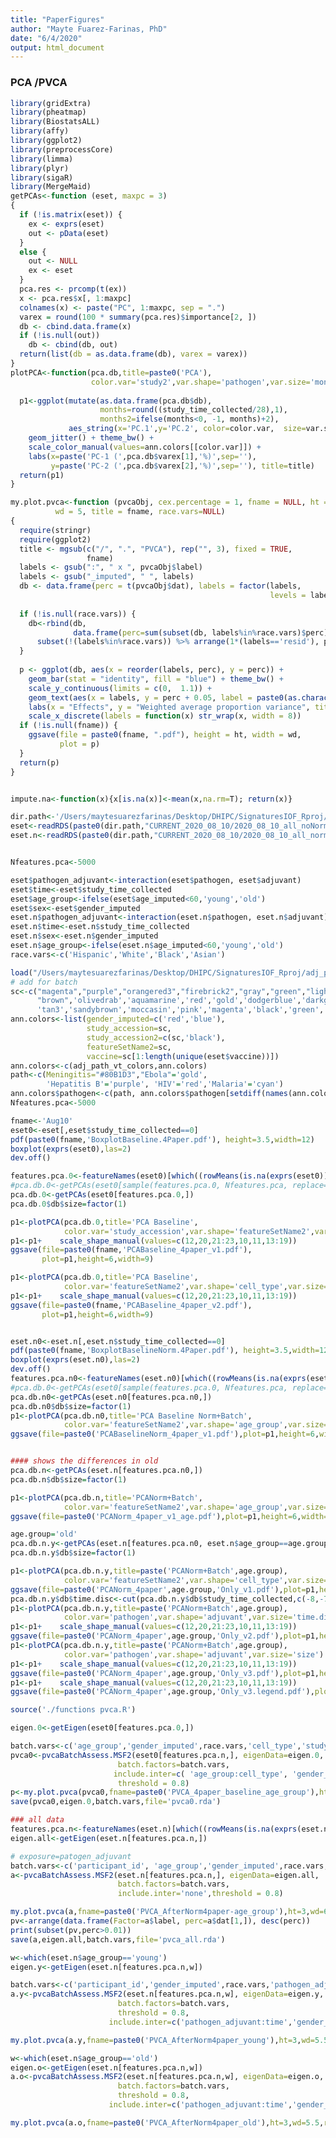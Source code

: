 ---
title: "PaperFigures"
author: "Mayte Fuarez-Farinas, PhD"
date: "6/4/2020"
output: html_document
---
### PCA /PVCA

```{r libraries and functions}
library(gridExtra)
library(pheatmap)
library(BiostatsALL)
library(affy)
library(ggplot2)
library(preprocessCore)
library(limma)
library(plyr)
library(sigaR)
library(MergeMaid)
getPCAs<-function (eset, maxpc = 3) 
{
  if (!is.matrix(eset)) {
    ex <- exprs(eset)
    out <- pData(eset)
  }
  else {
    out <- NULL
    ex <- eset
  }
  pca.res <- prcomp(t(ex))
  x <- pca.res$x[, 1:maxpc]
  colnames(x) <- paste("PC", 1:maxpc, sep = ".")
  varex = round(100 * summary(pca.res)$importance[2, ])
  db <- cbind.data.frame(x)
  if (!is.null(out)) 
    db <- cbind(db, out)
  return(list(db = as.data.frame(db), varex = varex))
}
plotPCA<-function(pca.db,title=paste0('PCA'), 
                  color.var='study2',var.shape='pathogen',var.size='months2' ){
  
  p1<-ggplot(mutate(as.data.frame(pca.db$db),
                    months=round((study_time_collected/28),1),
                    months2=ifelse(months<0, -1, months)+2),
             aes_string(x='PC.1',y='PC.2', color=color.var,  size=var.size, shape=var.shape)) +
    geom_jitter() + theme_bw() +
    scale_color_manual(values=ann.colors[[color.var]]) +
    labs(x=paste('PC-1 (',pca.db$varex[1],'%)',sep=''), 
         y=paste('PC-2 (',pca.db$varex[2],'%)',sep=''), title=title) 
  return(p1)
}

my.plot.pvca<-function (pvcaObj, cex.percentage = 1, fname = NULL, ht = 4, 
          wd = 5, title = fname, race.vars=NULL) 
{
  require(stringr)
  require(ggplot2)
  title <- mgsub(c("/", ".", "PVCA"), rep("", 3), fixed = TRUE, 
                 fname)
  labels <- gsub(":", " x ", pvcaObj$label)
  labels <- gsub("_imputed", " ", labels)
  db <- data.frame(perc = t(pvcaObj$dat), labels = factor(labels, 
                                                          levels = labels))
  
  if (!is.null(race.vars)) {
    db<-rbind(db, 
              data.frame(perc=sum(subset(db, labels%in%race.vars)$perc), labels='race')) %>%
      subset(!(labels%in%race.vars)) %>% arrange(1*(labels=='resid'), perc)
  }
  
  p <- ggplot(db, aes(x = reorder(labels, perc), y = perc)) + 
    geom_bar(stat = "identity", fill = "blue") + theme_bw() + 
    scale_y_continuous(limits = c(0,  1.1)) + 
    geom_text(aes(x = labels, y = perc + 0.05, label = paste0(as.character(round(100 *  perc, 1)), "%"))) +
    labs(x = "Effects", y = "Weighted average proportion variance", title = paste("PVCA ", title)) + 
    scale_x_discrete(labels = function(x) str_wrap(x, width = 8))
  if (!is.null(fname)) {
    ggsave(file = paste0(fname, ".pdf"), height = ht, width = wd, 
           plot = p)
  }
  return(p)
}


impute.na<-function(x){x[is.na(x)]<-mean(x,na.rm=T); return(x)}
```


```{r load}
dir.path<-'/Users/maytesuarezfarinas/Desktop/DHIPC/SignaturesIOF_Rproj/'
eset<-readRDS(paste0(dir.path,"CURRENT_2020_08_10/2020_08_10_all_noNorm_noResponse_eset.rds"))
eset.n<-readRDS(paste0(dir.path,"CURRENT_2020_08_10/2020_08_10_all_norm_noResponse_eset.rds"))


Nfeatures.pca<-5000

eset$pathogen_adjuvant<-interaction(eset$pathogen, eset$adjuvant)
eset$time<-eset$study_time_collected
eset$age_group<-ifelse(eset$age_imputed<60,'young','old')
eset$sex<-eset$gender_imputed
eset.n$pathogen_adjuvant<-interaction(eset.n$pathogen, eset.n$adjuvant)
eset.n$time<-eset.n$study_time_collected
eset.n$sex<-eset.n$gender_imputed
eset.n$age_group<-ifelse(eset.n$age_imputed<60,'young','old')
race.vars<-c('Hispanic','White','Black','Asian')
```


```{r annotation colors}
load("/Users/maytesuarezfarinas/Desktop/DHIPC/SignaturesIOF_Rproj/adj_path_vt_colors.rda")
# add for batch
sc<-c("magenta","purple","orangered3","firebrick2","gray","green","lightblue4","yellow2", "cyan","firebrick4","royalblue3","darkorange2",
      "brown",'olivedrab','aquamarine','red','gold','dodgerblue','darkgray','lightsalmon1','darkgreen','royalblue3','orchid4',
      'tan3','sandybrown','moccasin','pink','magenta','black','green','blue','violetred','snow4')
ann.colors<-list(gender_imputed=c('red','blue'),
                 study_accession=sc,
                 study_accession2=c(sc,'black'),
                 featureSetName2=sc,
                 vaccine=sc[1:length(unique(eset$vaccine))])
ann.colors<-c(adj_path_vt_colors,ann.colors)
path<-c(Meningitis="#80B1D3","Ebola"='gold',
        'Hepatitis B'='purple', 'HIV'='red','Malaria'='cyan')
ann.colors$pathogen<-c(path, ann.colors$pathogen[setdiff(names(ann.colors$pathogen), names(path))])
Nfeatures.pca<-5000
```

```{r PCA baseline}
fname<-'Aug10'
eset0<-eset[,eset$study_time_collected==0]
pdf(paste0(fname,'BoxplotBaseline.4Paper.pdf'), height=3.5,width=12)
boxplot(exprs(eset0),las=2)
dev.off()

features.pca.0<-featureNames(eset0)[which((rowMeans(is.na(exprs(eset0)))==0)&(apply(exprs(eset0),1,sd)>0))]
#pca.db.0<-getPCAs(eset0[sample(features.pca.0, Nfeatures.pca, replace=FALSE),])
pca.db.0<-getPCAs(eset0[features.pca.0,])
pca.db.0$db$size=factor(1)

p1<-plotPCA(pca.db.0,title='PCA Baseline',
            color.var='study_accession',var.shape='featureSetName2',var.size='size')
p1<-p1+    scale_shape_manual(values=c(12,20,21:23,10,11,13:19))
ggsave(file=paste0(fname,'PCABaseline_4paper_v1.pdf'),
       plot=p1,height=6,width=9)

p1<-plotPCA(pca.db.0,title='PCA Baseline',
            color.var='featureSetName2',var.shape='cell_type',var.size='size')
p1<-p1+    scale_shape_manual(values=c(12,20,21:23,10,11,13:19))
ggsave(file=paste0(fname,'PCABaseline_4paper_v2.pdf'),
       plot=p1,height=6,width=9)


eset.n0<-eset.n[,eset.n$study_time_collected==0]
pdf(paste0(fname,'BoxplotBaselineNorm.4Paper.pdf'), height=3.5,width=12)
boxplot(exprs(eset.n0),las=2)
dev.off()
features.pca.n0<-featureNames(eset.n0)[which((rowMeans(is.na(exprs(eset.n0)))==0)&(apply(exprs(eset.n0),1,sd)>0))]
#pca.db.0<-getPCAs(eset0[sample(features.pca.0, Nfeatures.pca, replace=FALSE),])
pca.db.n0<-getPCAs(eset.n0[features.pca.n0,])
pca.db.n0$db$size=factor(1)
p1<-plotPCA(pca.db.n0,title='PCA Baseline Norm+Batch',
            color.var='featureSetName2',var.shape='age_group',var.size='size')
ggsave(file=paste0('PCABaselineNorm_4paper_v1.pdf'),plot=p1,height=6,width=9)


#### shows the differences in old
pca.db.n<-getPCAs(eset.n[features.pca.n0,])
pca.db.n$db$size=factor(1)

p1<-plotPCA(pca.db.n,title='PCANorm+Batch',
            color.var='featureSetName2',var.shape='age_group',var.size='size')
ggsave(file=paste0('PCANorm_4paper_v1_age.pdf'),plot=p1,height=6,width=9)
```

```{r PCA by age}
age.group='old'
pca.db.n.y<-getPCAs(eset.n[features.pca.n0, eset.n$age_group==age.group])
pca.db.n.y$db$size=factor(1)

p1<-plotPCA(pca.db.n.y,title=paste('PCANorm+Batch',age.group),
            color.var='featureSetName2',var.shape='cell_type',var.size='size')
ggsave(file=paste0('PCANorm_4paper',age.group,'Only_v1.pdf'),plot=p1,height=4,width=7)
pca.db.n.y$db$time.disc<-cut(pca.db.n.y$db$study_time_collected,c(-8,-7,0,7,28,Inf))
p1<-plotPCA(pca.db.n.y,title=paste('PCANorm+Batch',age.group),
            color.var='pathogen',var.shape='adjuvant',var.size='time.disc')
p1<-p1+    scale_shape_manual(values=c(12,20,21:23,10,11,13:19))
ggsave(file=paste0('PCANorm_4paper',age.group,'Only_v2.pdf'),plot=p1,height=4,width=7)
p1<-plotPCA(pca.db.n.y,title=paste('PCANorm+Batch',age.group),
            color.var='pathogen',var.shape='adjuvant',var.size='size')
p1<-p1+    scale_shape_manual(values=c(12,20,21:23,10,11,13:19))
ggsave(file=paste0('PCANorm_4paper',age.group,'Only_v3.pdf'),plot=p1,height=4,width=7)
p1<-p1+    scale_shape_manual(values=c(12,20,21:23,10,11,13:19))
ggsave(file=paste0('PCANorm_4paper',age.group,'Only_v3.legend.pdf'),plot=p1,height=7,width=7)
```

```{r PVCA original data baseline}
source('./functions pvca.R')

eigen.0<-getEigen(eset0[features.pca.0,])

batch.vars<-c('age_group','gender_imputed',race.vars,'cell_type','study_accession')
pvca0<-pvcaBatchAssess.MSF2(eset0[features.pca.n,], eigenData=eigen.0,
                        batch.factors=batch.vars,
                       include.inter=c( 'age_group:cell_type', 'gender_imputed:cell_type'),
                        threshold = 0.8)
p<-my.plot.pvca(pvca0,fname=paste0('PVCA_4paper_baseline_age_group'),ht=3,wd=6.2, race.vars = race.vars)
save(pvca0,eigen.0,batch.vars,file='pvca0.rda')
```

```{r PVCA  all data }
### all data
features.pca.n<-featureNames(eset.n)[which((rowMeans(is.na(exprs(eset.n)))==0)&(apply(exprs(eset.n),1,sd)>0))]
eigen.all<-getEigen(eset.n[features.pca.n,])

# exposure=patogen_adjuvant
batch.vars<-c('participant_id', 'age_group','gender_imputed',race.vars,'pathogen_adjuvant','time','cell_type','study_accession')
a<-pvcaBatchAssess.MSF2(eset.n[features.pca.n,], eigenData=eigen.all,
                        batch.factors=batch.vars,
                        include.inter='none',threshold = 0.8)

my.plot.pvca(a,fname=paste0('PVCA_AfterNorm4paper-age_group'),ht=3,wd=6.2, race.vars = race.vars)
pv<-arrange(data.frame(Factor=a$label, perc=a$dat[1,]), desc(perc))
print(subset(pv,perc>0.01))
save(a,eigen.all,batch.vars,file='pvca_all.rda')
```

```{r PVCA normalized batch corrected data YOUNG/OLD}
w<-which(eset.n$age_group=='young')
eigen.y<-getEigen(eset.n[features.pca.n,w])

batch.vars<-c('participant_id','gender_imputed',race.vars,'pathogen_adjuvant','time','cell_type')
a.y<-pvcaBatchAssess.MSF2(eset.n[features.pca.n,w], eigenData=eigen.y,
                        batch.factors=batch.vars,
                        threshold = 0.8,
                      include.inter=c('pathogen_adjuvant:time','gender_imputed:pathogen_adjuvant:time'))

my.plot.pvca(a.y,fname=paste0('PVCA_AfterNorm4paper_young'),ht=3,wd=5.5,race.vars=race.vars)

w<-which(eset.n$age_group=='old')
eigen.o<-getEigen(eset.n[features.pca.n,w])
a.o<-pvcaBatchAssess.MSF2(eset.n[features.pca.n,w], eigenData=eigen.o,
                        batch.factors=batch.vars,
                        threshold = 0.8,
                      include.inter=c('pathogen_adjuvant:time','gender_imputed:pathogen_adjuvant:time'))

my.plot.pvca(a.o,fname=paste0('PVCA_AfterNorm4paper_old'),ht=3,wd=5.5,race.vars=race.vars)
```

